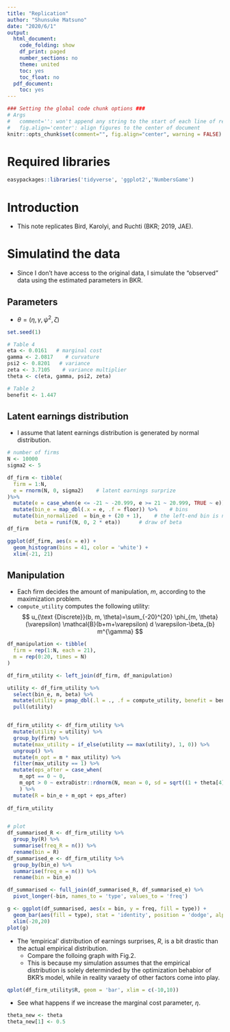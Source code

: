 ```yaml
---
title: "Replication"
author: "Shunsuke Matsuno"
date: "2020/6/1"
output:
  html_document:
    code_folding: show
    df_print: paged
    number_sections: no
    theme: united
    toc: yes
    toc_float: no
  pdf_document:
    toc: yes
---
```


```r
### Setting the global code chunk options ###
# Args
#   comment='': won't append any string to the start of each line of results
#   fig.align='center': align figures to the center of document
knitr::opts_chunk$set(comment="", fig.align="center", warning = FALSE)
```
# Required libraries
```r
easypackages::libraries('tidyverse', 'ggplot2','NumbersGame')
```


# Introduction
- This note replicates Bird, Karolyi, and Ruchti (BKR; 2019, JAE).

# Simulatind the data
- Since I don't have access to the original data, I simulate the "observed" data using the estimated parameters in BKR.

## Parameters
- $\theta = (\eta, \gamma, \psi^2, \zeta)$
```r
set.seed(1)

# Table 4
eta <- 0.0161   # marginal cost
gamma <- 2.0817    # curvature
psi2 <- 0.8201   # variance
zeta <- 3.7105    # variance multiplier
theta <- c(eta, gamma, psi2, zeta)

# Table 2
benefit <- 1.447
```

## Latent earnings distribution
- I assume that latent earnings distribution is generated by normal distribution.
```r
# number of firms
N <- 10000
sigma2 <- 5

df_firm <- tibble(
  firm = 1:N,
  e = rnorm(N, 0, sigma2)    # latent earnings surprize
)%>% 
  mutate(e = case_when(e <= -21 ~ -20.999, e >= 21 ~ 20.999, TRUE ~ e)) %>%     # winsorize
  mutate(bin_e = map_dbl(.x = e, .f = floor)) %>%    # bins
  mutate(bin_normalized  = bin_e + (20 + 1),    # the left-end bin is normalized (labeled) as 1
         beta = runif(N, 0, 2 * eta))      # draw of beta
df_firm

ggplot(df_firm, aes(x = e)) +
  geom_histogram(bins = 41, color = 'white') +
  xlim(-21, 21)
```

## Manipulation
- Each firm decides the amount of manipulation, $m$, according to the maximization problem.
- `compute_utility` computes the following utility:
$$
u_{\text {Discrete}}(b, m, \theta)=\sum_{-20}^{20} \phi_{m, \theta}(\varepsilon) \mathcal{B}(b+m+\varepsilon) d \varepsilon-\beta_{b} m^{\gamma}
$$

```r
df_manipulation <- tibble(
  firm = rep(1:N, each = 21),
  m = rep(0:20, times = N)
)

df_firm_utility <- left_join(df_firm, df_manipulation)

utility <- df_firm_utility %>% 
  select(bin_e, m, beta) %>% 
  mutate(utility = pmap_dbl(.l = ., .f = compute_utility, benefit = benefit, theta = theta)) %>% 
  pull(utility)


df_firm_utility <- df_firm_utility %>% 
  mutate(utility = utility) %>% 
  group_by(firm) %>% 
  mutate(max_utility = if_else(utility == max(utility), 1, 0)) %>% 
  ungroup() %>% 
  mutate(m_opt = m * max_utility) %>% 
  filter(max_utility == 1) %>% 
  mutate(eps_after = case_when(
    m_opt == 0 ~ 0,
    m_opt > 0 ~ extraDistr::rdnorm(N, mean = 0, sd = sqrt((1 + theta[4]*(m_opt - 1)) * theta[3])))
    ) %>% 
  mutate(R = bin_e + m_opt + eps_after)
  
df_firm_utility
```
```r

```

```r
# plot
df_summarised_R <- df_firm_utility %>% 
  group_by(R) %>% 
  summarise(freq_R = n()) %>% 
  rename(bin = R)
df_summarised_e <- df_firm_utility %>% 
  group_by(bin_e) %>% 
  summarise(freq_e = n()) %>% 
  rename(bin = bin_e)

df_summarised <- full_join(df_summarised_R, df_summarised_e) %>% 
  pivot_longer(-bin, names_to = 'type', values_to = 'freq')

g <- ggplot(df_summarised, aes(x = bin, y = freq, fill = type)) +
  geom_bar(aes(fill = type), stat = 'identity', position = 'dodge', alpha =0.7)+
  xlim(-20,20)
plot(g)
```

- The 'empirical' distribution of earnings surprises, $R$, is a bit drastic than the actual empirical distribution.
    - Compare the folloing graph with Fig.2.
    - This is because my simulation assumes that the empirical distribution is solely determinded by the optimization behabior of BKR's model, while in reality varaety of other factors come into play.
    
```r
qplot(df_firm_utility$R, geom = 'bar', xlim = c(-10,10))
```

- See what happens if we increase the marginal cost parameter, $\eta$.
```r
theta_new <- theta
theta_new[1] <- 0.5
```

